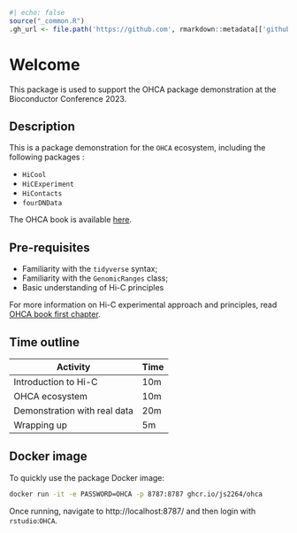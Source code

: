 ```r
#| echo: false
source("_common.R")
.gh_url <- file.path('https://github.com', rmarkdown::metadata[['github-repo']])
```

# Welcome {-}

This package is used to support the OHCA package demonstration at the Bioconductor Conference 2023. 

## Description

This is a package demonstration for the `OHCA` ecosystem, including the 
following packages : 

- `HiCool`
- `HiCExperiment`
- `HiContacts`
- `fourDNData`

The OHCA book is available [here](https://jserizay.com/OHCA/). 

## Pre-requisites

* Familiarity with the `tidyverse` syntax; 
* Familiarity with the `GenomicRanges` class; 
* Basic understanding of Hi-C principles

For more information on Hi-C experimental approach and principles, 
read [OHCA book first chapter](https://jserizay.com/OHCA/principles.html).

## Time outline

| Activity                     | Time |
|------------------------------|------|
| Introduction to Hi-C         | 10m  |
| OHCA ecosystem               | 10m  |
| Demonstration with real data | 20m  |
| Wrapping up                  | 5m   |

## Docker image

To quickly use the package Docker image:

```sh
docker run -it -e PASSWORD=OHCA -p 8787:8787 ghcr.io/js2264/ohca
```
Once running, navigate to http://localhost:8787/ and then login 
with `rstudio`:`OHCA`. 

